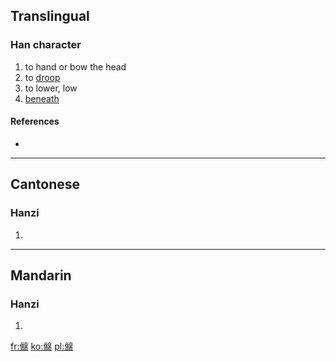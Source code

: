 ==Translingual==

===Han character===
{{Han char|rn=9|rad=人|as=14|sn=16|four=|canj=人女火月 (OVFB)}}

# to hand or bow the head
# to [[droop]]
# to lower, low
# [[beneath]]

====References====
* {{Han ref|kx=0119.250|hdz=10232.100|uh=3499|ud=13465}}

----

==Cantonese==

===Hanzi===
{{yue-hanzi|jyut=|y=min4, min6}}

# {{defn|Cantonese|sort=人14}}

----

==Mandarin==

===Hanzi===
{{cmn-hanzi|pin=[[mián]] ([[mian2]])|wg=mien<sup>2</sup>}}

# {{defn|Mandarin|sort=人14}}

[[fr:㒙]]
[[ko:㒙]]
[[pl:㒙]]